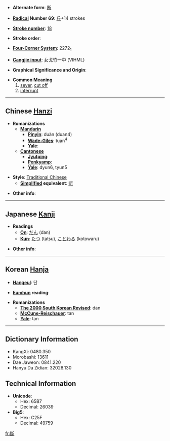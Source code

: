 * '''Alternate form''': [[断]]

* '''[[Wiktionary:Chinese radical index| Radical]] Number 69''': [[Wiktionary:Chinese radical index 斤|斤]]+14 strokes

* '''[[Wiktionary:Chinese total strokes index|Stroke number]]''': [[Wiktionary:Chinese total strokes index 18|18]]

* '''Stroke order''': 

* '''[[Wiktionary:Chinese four corner index|Four-Corner System]]''': 2272<sub>1</sub>

* '''[[Wiktionary:Chinese Cangjie index|Cangjie input]]''': 女戈竹一中 (VIHML)

* '''Graphical Significance and Origin''': 

* '''Common Meaning'''
*#[[sever]], [[cut off]]
*# [[interrupt]]

----

== Chinese [[Hanzi]] ==

* '''Romanizations'''
** '''[[Mandarin]]'''
*** '''[[Pinyin]]''': duàn (duan4)
*** '''[[Wade-Giles]]''': tuan<sup>4</sup>
*** '''[[Yale]]''': 
** '''[[Cantonese]]'''
*** '''[[Jyutping]]''':
*** '''[[Penkyamp]]''': 
*** '''[[Yale]]''': dyun6, tyun5

* '''Style''': [[Traditional Chinese]] 
** '''[[Simplified Chinese|Simplified]] equivalent''': [[断]]

* '''Other info''': 

----

== Japanese [[Kanji]] ==

* '''Readings'''
** '''[[On]]''': [[だん]] (dan)
** '''[[Kun]]''': [[たつ]] (tatsu), [[ことわる]] (kotowaru)

* '''Other info''':  

----

== Korean [[Hanja]] ==

* '''[[Hangeul]]''': 단

* '''[[Eumhun]] reading''': 

* '''Romanizations'''
** '''[[The 2000 South Korean Revised Romanization|The 2000 South Korean Revised]]''': dan
** '''[[McCune-Reischauer]]''': tan
** '''[[Yale]]''': tan

----

== Dictionary Information ==

* KangXi: 0480.350
* Morobashi: 13611
* Dae Jaweon: 0841.220
* Hanyu Da Zidian: 32028.130

== Technical Information ==

* '''Unicode''':
** Hex: 65B7
** Decimal: 26039
* '''Big5''':
** Hex: C25F
** Decimal: 49759

[[fr:斷]]